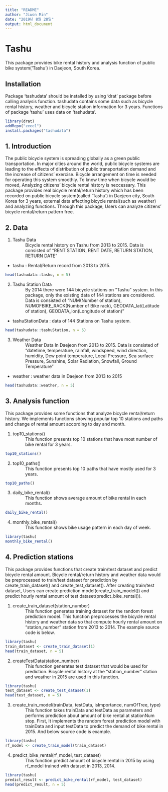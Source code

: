 ```yaml
---
title: "README"
author: "Jiwon Min"
date: "2019년 8월 28일"
output: html_document
---
```


Tashu
=====

This package provides bike rental history and analysis function of public bike system('Tashu') in Daejeon, South Korea.

Installation
------------

Package 'tashudata' should be installed by using 'drat' package before calling analysis function.
tashudata contains some data such as bicycle rental history, weather and bicycle station information for 3 years.
Functions of package 'tashu' uses data on 'tashudata'.

``` r
library(drat)
addRepo("zeee1")
install.packages("tashudata")
```

## 1. Introduction
 The public bicycle system is spreading globally as a green public transportation. In major cities around the world, public bicycle systems are leading to the effects of distribution of public transportation demand and the increase of citizens' exercise.  Bicycle arrangement on time is needed for operating this system smoothly. To know time when bicycle would be moved, Analyzing citizens' bicycle rental history is neccessary.
This package provides real bicycle rental/return history which has been recorded on public bicycle system(called 'Tashu') in Daejeon city, South Korea for 3 years, external data affecting bicycle rental(such as weather) and analyzing functions. Through this package, Users can analyze citizens' bicycle rental/return pattern free.


## 2. Data
1.    Tashu Data
: Bicycle rental history on Tashu from 2013 to 2015. Data is consisted of "RENT STATION, RENT DATE, RETURN STATION, RETURN DATE"
* tashu : Rental/Return record from 2013 to 2015.

```r
head(tashudata::tashu, n = 5)
```

2.    Tashu Station Data
: By 2014 there were 144 bicycle stations on "Tashu" system. In this package, only the existing data of 144 stations are considered. Data is consisted of "NUM(Number of station), NUMOFBIKE_RACK(Number of Bike rack), GEODATA_lat(Latitude of station), GEODATA_lon(Longitude of station)"

* tashuStationData : data of 144 Stations on Tashu system. 
```r
head(tashudata::tashuStation, n = 5)
```

3.    Weather Data
: Weather Data In Daejeon from 2013 to 2015. Data is consisted of "datetime, temperature, rainfall, windspeed, wind direction, humidity, Dew point temperature, Local Pressure, Sea surface Pressure, Sunshine, Solar Radiation, Snowfall, Ground Temperature"

* weather : weather data in Daejeon from 2013 to 2015

```r
head(tashudata::weather, n = 5)
```

## 3. Analysis function

This package provides some functions that analyze bicycle rental/return history. We implements functions showing popular top 10 stations and paths and change of rental amount according to day and month.

1.    top10_stations()
: This function presents top 10 stations that have most number of bike rental for 3 years.

```r
top10_stations()
```

2.    top10_paths()
: This function presents top 10 paths that have mostly used for 3 years.

```r
top10_paths()
```

3.    daily_bike_rental()
: This function shows average amount of bike rental in each months.

```r
daily_bike_rental()
```

4.    monthly_bike_rental()
: This function shows bike usage pattern in each day of week.

```r
library(tashu)
monthly_bike_rental()
```


## 4. Prediction stations

 This package provides functions that create train/test dataset and predict bicycle rental amount. Bicycle rental/return history and weather data would be preprocessed to train/test dataset for prediction by create_train_dataset() and create_test_dataset(). After creating train/test dataset, Users can create prediction model(create_train_model()) and predict hourly rental amount of test dataset(predict_bike_rental()). 

1.    create_train_dataset(station_number)
: This function generates training dataset for the random forest prediction model. This function preprocesses the bicycle rental history and weather data so that compute hourly rental amount on "station_number" station from 2013 to 2014. The example source code is below.

```r
library(tashu)
train_dataset <- create_train_dataset(1)
head(train_dataset, n = 5)
```

2.    createTestData(station_number)
: This function generates test dataset that would be used for prediction. Bicycle rental history at the "station_number" station and weather in 2015 are used in this function.
 
```r
library(tashu)
test_dataset <- create_test_dataset(1)
head(test_dataset, n = 5)
```

3.    create_train_model(trainData, testData, isImportance, numOfTree, type)
: This function takes trainData and testData as parameters and performs prediction about amount of bike rental at stationNum stop. First, It implements the random forest prediction model with trainData and input testData to predict the demand of bike rental in 2015. And below source code is example.
 
```r
library(tashu)
rf_model <- create_train_model(train_dataset)
```

4.    predict_bike_rental(rf_model, test_dataset)
: This function predict amount of bicycle rental in 2015 by using rf_model trained with dataset in 2013, 2014. 

```r
library(tashu)
predict_result <- predict_bike_rental(rf_model, test_dataset)
head(predict_result, n = 5)
```
